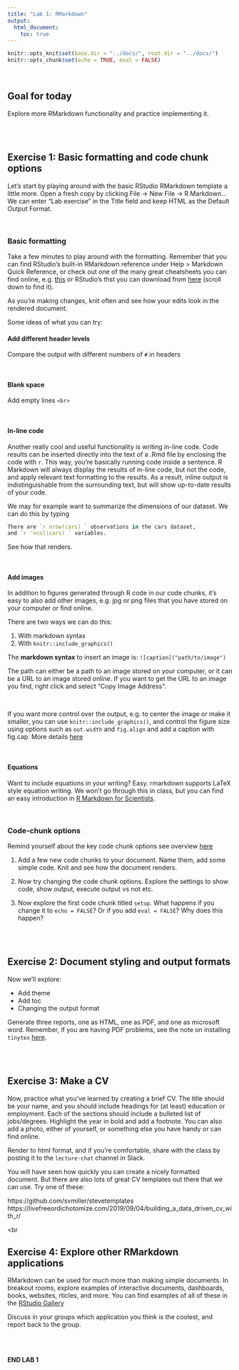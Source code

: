 ```yaml
---
title: "Lab 1: RMarkdown"
output: 
  html_document:
    toc: true
---
```

  
```r
knitr::opts_knit$set(base.dir = "../docs/", root.dir = "../docs/")
knitr::opts_chunk$set(echo = TRUE, eval = FALSE)
```
<br>

## Goal for today

Explore more RMarkdown functionality and practice implementing it.

<br>
<br>

## Exercise 1: Basic formatting and code chunk options

Let's start by playing around with the basic RStudio RMarkdown template a little more. Open a fresh copy by clicking File -> New File -> R Markdown... We can enter "Lab exercise" in the Title field and keep HTML as the Default Output Format.

<br>

### Basic formatting

Take a few minutes to play around with the formatting. Remember that you can find 
RStudio's built-in RMarkdown reference under Help > Markdown Quick Reference, or check out one of the many great cheatsheets you can find online, e.g. [this](https://github.com/adam-p/markdown-here/wiki/Markdown-Here-Cheatsheet) or RStudio's thst you can download from [here](https://rstudio.com/resources/cheatsheets/) (scroll down to find it).

As you're making changes, knit often and see how your edits look in the rendered document.

Some ideas of what you can try:

#### Add different header levels
Compare the output with different numbers of `#` in headers

<br>

#### Blank space
Add empty lines `<br>`

<br>

#### In-line code
Another really cool and useful functionality is writing in-line code. Code results can be inserted directly into the text of a .Rmd file by enclosing the code with `r `. This way, you're basically running code inside a sentence. R Markdown will always display the results of in-line code, but not the code, and apply relevant text formatting to the results. As a result, inline output is indistinguishable from the surrounding text, but will show up-to-date results of your code.

We may for example want to summarize the dimensions of our dataset. We can do this by typing

```r
There are `r nrow(cars) ` observations in the cars dataset, 
and `r 'ncol(cars) ` variables.
```

See how that renders.

<br>

#### Add images
In addition to figures generated through R code in our code chunks, it's easy to also add other images, e.g. jpg or png files that you have stored on your computer or find online.

There are two ways we can do this:

1. With markdown syntax
2. With `knitr::include_graphics()`

The **markdown syntax** to insert an image is: `![caption]("path/to/image")`

The path can either be a path to an image stored on your computer, or it can be a URL to an image stored online. If you want to get the URL to an image you find, right click and select "Copy Image Address".

<br>

If you want more control over the output, e.g. to center the image or make it smaller, you can use `knitr::include_graphics()`, and control the figure size using options such as `out.width` and `fig.align` and add a caption with fig.cap. More details [here](http://zevross.com/blog/2017/06/19/tips-and-tricks-for-working-with-images-and-figures-in-r-markdown-documents/)


<br>

#### Equations
Want to include equations in your writing? Easy. rmarkdown supports LaTeX style equation writing. We won't go through this in class, but you can find an easy introduction in [R Markdown for Scientists](https://rmd4sci.njtierney.com/math.html).

<br>

### Code-chunk options
Remind yourself about the key code chunk options see overview [here](https://nt246.github.io/NTRES-6100-data-science/lesson2-rmarkdown-github.html#Code_chunks)

1. Add a few new code chunks to your document. Name them, add some simple code. Knit and see how the document renders.

2. Now try changing the code chunk options. Explore the settings to show code, show output, execute output vs not etc.

3. Now explore the first code chunk titled `setup`. What happens if you change it to `echo = FALSE`? Or if you add `eval = FALSE`? Why does this happen?

<br>
<br>


## Exercise 2: Document styling and output formats

Now we'll explore:

* Add theme
* Add toc
* Changing the output format


Generate three reports, one as HTML, one as PDF, and one as microsoft word. Remember, if you are having PDF problems, see the note on installing `tinytex` [here](https://rmd4sci.njtierney.com/installation.html#a-note-on-pdf).


<br>
<br>

## Exercise 3: Make a CV

Now, practice what you’ve learned by creating a brief CV. The title should be your name, and you should include headings for (at least) education or employment. Each of the sections should include a bulleted list of jobs/degrees. Highlight the year in bold and add a footnote. You can also add a photo, either of yourself, or something else you have handy or can find online.

Render to html format, and if you're comfortable, share with the class by posting it to the `lecture-chat` channel in Slack.

You will have seen how quickly you can create a nicely formatted document. But there are also lots of great CV templates out there that we can use. Try one of these:

https://github.com/svmiller/stevetemplates https://livefreeordichotomize.com/2019/09/04/building_a_data_driven_cv_with_r/


<br
<br>

## Exercise 4: Explore other RMarkdown applications
RMarkdown can be used for much more than making simple documents. In breakout rooms, explore examples of interactive documents, dashboards, books, websites, rticles, and more. You can find examples of all of these in the [RStudio Gallery](https://rmarkdown.rstudio.com/gallery.html)

Discuss in your groups which application you think is the coolest, and report back to the group.

<br>
<br>

**END LAB 1**